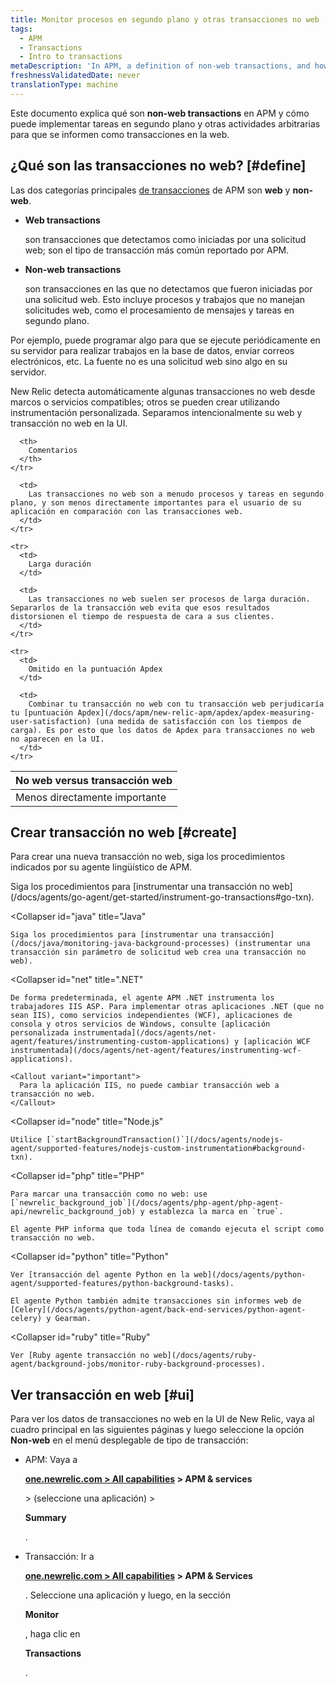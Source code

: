 ```yaml
---
title: Monitor procesos en segundo plano y otras transacciones no web
tags:
  - APM
  - Transactions
  - Intro to transactions
metaDescription: 'In APM, a definition of non-web transactions, and how to custom instrument background tasks and other activity as non-web transactions.'
freshnessValidatedDate: never
translationType: machine
---
```


Este documento explica qué son <DoNotTranslate>**non-web transactions**</DoNotTranslate> en APM y cómo puede implementar tareas en segundo plano y otras actividades arbitrarias para que se informen como transacciones en la web.

## ¿Qué son las transacciones no web? [#define]

Las dos categorías principales [de transacciones](/docs/apm/transactions/intro-transactions/transactions-new-relic-apm) de APM son <DoNotTranslate>**web**</DoNotTranslate> y <DoNotTranslate>**non-web**</DoNotTranslate>.

* <DoNotTranslate>**Web transactions**</DoNotTranslate>

  son transacciones que detectamos como iniciadas por una solicitud web; son el tipo de transacción más común reportado por APM.

* <DoNotTranslate>**Non-web transactions**</DoNotTranslate>

  son transacciones en las que no detectamos que fueron iniciadas por una solicitud web. Esto incluye procesos y trabajos que no manejan solicitudes web, como el procesamiento de mensajes y tareas en segundo plano.

Por ejemplo, puede programar algo para que se ejecute periódicamente en su servidor para realizar trabajos en la base de datos, enviar correos electrónicos, etc. La fuente no es una solicitud web sino algo en su servidor.

New Relic detecta automáticamente algunas transacciones no web desde marcos o servicios compatibles; otros se pueden crear utilizando instrumentación personalizada. Separamos intencionalmente su web y transacción no web en la UI.

<table>
  <thead>
    <tr>
      <th style={{ width: "200px" }}>
        No web versus transacción web
      </th>

      <th>
        Comentarios
      </th>
    </tr>
  </thead>

  <tbody>
    <tr>
      <td>
        Menos directamente importante
      </td>

      <td>
        Las transacciones no web son a menudo procesos y tareas en segundo plano, y son menos directamente importantes para el usuario de su aplicación en comparación con las transacciones web.
      </td>
    </tr>

    <tr>
      <td>
        Larga duración
      </td>

      <td>
        Las transacciones no web suelen ser procesos de larga duración. Separarlos de la transacción web evita que esos resultados distorsionen el tiempo de respuesta de cara a sus clientes.
      </td>
    </tr>

    <tr>
      <td>
        Omitido en la puntuación Apdex
      </td>

      <td>
        Combinar tu transacción no web con tu transacción web perjudicaría tu [puntuación Apdex](/docs/apm/new-relic-apm/apdex/apdex-measuring-user-satisfaction) (una medida de satisfacción con los tiempos de carga). Es por esto que los datos de Apdex para transacciones no web no aparecen en la UI.
      </td>
    </tr>
  </tbody>
</table>

## Crear transacción no web [#create]

Para crear una nueva transacción no web, siga los procedimientos indicados por su agente lingüístico de APM.

<CollapserGroup>
  <Collapser
    id="go"
    title="Go"
  >
    Siga los procedimientos para [instrumentar una transacción no web](/docs/agents/go-agent/get-started/instrument-go-transactions#go-txn).
  </Collapser>

  <Collapser
    id="java"
    title="Java"
  >
    Siga los procedimientos para [instrumentar una transacción](/docs/java/monitoring-java-background-processes) (instrumentar una transacción sin parámetro de solicitud web crea una transacción no web).
  </Collapser>

  <Collapser
    id="net"
    title=".NET"
  >
    De forma predeterminada, el agente APM .NET instrumenta los trabajadores IIS ASP. Para implementar otras aplicaciones .NET (que no sean IIS), como servicios independientes (WCF), aplicaciones de consola y otros servicios de Windows, consulte [aplicación personalizada instrumentada](/docs/agents/net-agent/features/instrumenting-custom-applications) y [aplicación WCF instrumentada](/docs/agents/net-agent/features/instrumenting-wcf-applications).

    <Callout variant="important">
      Para la aplicación IIS, no puede cambiar transacción web a transacción no web.
    </Callout>
  </Collapser>

  <Collapser
    id="node"
    title="Node.js"
  >
    Utilice [`startBackgroundTransaction()`](/docs/agents/nodejs-agent/supported-features/nodejs-custom-instrumentation#background-txn).
  </Collapser>

  <Collapser
    id="php"
    title="PHP"
  >
    Para marcar una transacción como no web: use [`newrelic_background_job`](/docs/agents/php-agent/php-agent-api/newrelic_background_job) y establezca la marca en `true`.

    El agente PHP informa que toda línea de comando ejecuta el script como transacción no web.
  </Collapser>

  <Collapser
    id="python"
    title="Python"
  >
    Ver [transacción del agente Python en la web](/docs/agents/python-agent/supported-features/python-background-tasks).

    El agente Python también admite transacciones sin informes web de [Celery](/docs/agents/python-agent/back-end-services/python-agent-celery) y Gearman.
  </Collapser>

  <Collapser
    id="ruby"
    title="Ruby"
  >
    Ver [Ruby agente transacción no web](/docs/agents/ruby-agent/background-jobs/monitor-ruby-background-processes).
  </Collapser>
</CollapserGroup>

## Ver transacción en web [#ui]

Para ver los datos de transacciones no web en la UI de New Relic, vaya al cuadro principal en las siguientes páginas y luego seleccione la opción <DoNotTranslate>**Non-web**</DoNotTranslate> en el menú desplegable de tipo de transacción:

* APM: Vaya a

  <DoNotTranslate>**[one.newrelic.com > All capabilities](https://one.newrelic.com/all-capabilities) > APM & services**</DoNotTranslate>

  \> (seleccione una aplicación) >

  <DoNotTranslate>**Summary**</DoNotTranslate>

  .

* Transacción: Ir a

  <DoNotTranslate>**[one.newrelic.com > All capabilities](https://one.newrelic.com/all-capabilities) > APM & Services**</DoNotTranslate>

  . Seleccione una aplicación y luego, en la sección

  <DoNotTranslate>**Monitor**</DoNotTranslate>

  , haga clic en

  <DoNotTranslate>**Transactions**</DoNotTranslate>

  .